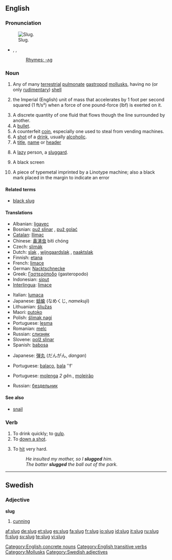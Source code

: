 ==English==

===Pronunciation===
[[Image:Arion lusitanicus eating.jpg|thumb|Slug.]]
* {{enPR|slŭg}}, {{IPA|/slʌɡ/}}, {{SAMPA|/slVg/}}
*:[[Rhymes:English:-ʌɡ|Rhymes: -ʌɡ]]

===Noun===
{{en-noun}}
{{wikipedia|Slug (disambiguation)|slug}}

# Any of many [[terrestrial]] [[pulmonate]] [[gastropod]] [[mollusk]]s, having no (or only [[rudimentary]]) [[shell]]
# {{physics|rarely used}} the Imperial (English) unit of mass that accelerates by 1 foot per second squared (1 ft/s²) when a force of one pound-force (lbf) is exerted on it.
# A discrete quantity of one fluid that flows though the line surrounded by another.
# A [[bullet]].
# A counterfeit [[coin]], especially one used to steal from vending machines.
# A [[shot]] of a [[drink]], usually [[alcoholic]].
# A [[title]], [[name]] or [[header]]
# {{slang}} A [[lazy]] person, a [[sluggard]].
# {{context|television editing}} A black screen
# {{context|typesetting}} A piece of typemetal imprinted by a Linotype machine; also a black mark placed in the margin to indicate an error

====Related terms====
*[[black slug]]

====Translations====
{{trans-top|gastropod}}
*Albanian: [[ligavec]]
*Bosnian: [[puž slinar]] {{m}}, [[puž golać]] {{m}}
*[[Catalan]]: [[llimac]] {{m}}
*Chinese: [[鼻涕虫]] bítì chóng
*Czech: [[slimák]]
*Dutch: [[slak]] {{f}}, [[wijngaardslak]] {{f}}, [[naaktslak]] {{f}}
*Finnish: [[etana]]
*French: [[limace]] {{f}}
*German: [[Nacktschnecke]] {{f}}
*Greek: [[Γαστερόποδο]] (gasteropodo) {{n}}
*Indonesian: [[siput]]
*[[Interlingua]]: [[limace]]
{{trans-mid}}
*Italian: [[lumaca]] {{f}}
*Japanese: [[蛞蝓]] (なめくじ, ''namekuji'')
*Lithuanian: [[šliužas]] {{m}}
*Maori: [[putoko]]
*Polish: [[ślimak nagi]] {{m}}
*Portuguese: [[lesma]]  {{f}}
*Romanian: [[melc]] {{m}}
*Russian: [[слизняк]] {{m}}
*Slovene: [[polž slinar]] {{m}}
*Spanish: [[babosa]] {{f}}
{{trans-bottom}}

{{trans-top|bullet}}
*Japanese: [[弾丸]] (だんがん, ''dangan'')
{{trans-mid}}
*Portuguese: [[balaço]], {{m}}  [[bala]] ''f'
{{trans-bottom}}

{{trans-top|lazy person}}
*Portuguese: [[molenga]] ''2 gên.'', [[moleirão]] {{m}}
{{trans-mid}}
*Russian: [[бездельник]] {{m}}
{{trans-bottom}}

====See also====
* {{sense|gastropod}} [[snail]]

===Verb===
{{en-verb|slug|g|ed}}

# To drink quickly; to [[gulp]].
# To [[down a shot]].
# {{transitive}} To [[hit]] very hard.
#: ''He insulted my mother, so I '''slugged''' him.''
#: ''The batter '''slugged''' the ball out of the park.''

[[Category:English concrete nouns]]
[[Category:English transitive verbs]]

----

==Swedish==

===Adjective===
'''slug'''

# [[cunning]]

[[Category:Mollusks]]
[[Category:Swedish adjectives]]

[[af:slug]]
[[de:slug]]
[[et:slug]]
[[es:slug]]
[[fa:slug]]
[[fr:slug]]
[[io:slug]]
[[id:slug]]
[[it:slug]]
[[ru:slug]]
[[fi:slug]]
[[sv:slug]]
[[te:slug]]
[[vi:slug]]